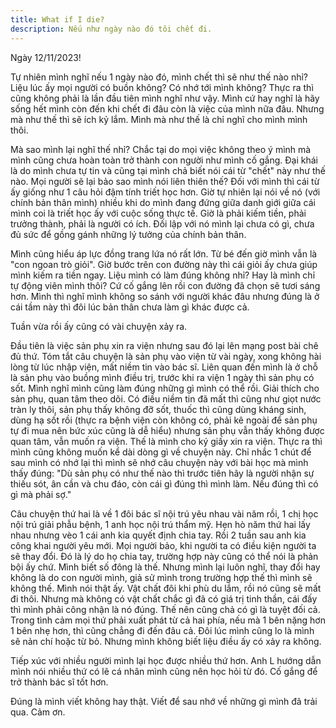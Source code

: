 ```yaml
---
title: What if I die?
description: Nếu như ngày nào đó tôi chết đi.
---
```



Ngày 12/11/2023!

Tự nhiên mình nghĩ nếu 1 ngày nào đó, mình chết thì sẽ như thế nào nhỉ?
Liệu lúc ấy mọi người có buồn không? Có nhớ tới mình không?
Thực ra thì cũng không phải là lần đầu tiên mình nghĩ như vậy.
Mình cứ hay nghĩ là hãy sống hết mình còn đến khi chết đi đâu còn là việc của mình nữa đâu.
Nhưng mà như thế thì sẽ ích kỷ lắm. Mình mà như thế là chỉ nghĩ cho mình mình thôi.

Mà sao mình lại nghĩ thế nhỉ?
Chắc tại do mọi việc không theo ý mình mà mình cũng chưa hoàn toàn trở thành con người như mình cố gắng.
Đại khái là do mình chưa tự tin và cũng tại mình chả biết nói cái từ "chết" này như thế nào.
Mọi người sẽ lại bảo sao mình nói liên thiên thế?
Đối với mình thì cái từ ấy giống như 1 câu hỏi đậm tính triết học hơn.
Giờ tự nhiên lại nói về nó (với chính bản thân mình) nhiều khi do mình đang đứng giữa danh giới giữa cái
mình coi là triết học ấy với cuộc sống thực tế.
Giờ là phải kiếm tiền, phải trưởng thành, phải là người có ích.
Đối lập với nó mình lại chưa có gì, chưa đủ sức để gồng gánh những lý tưởng của chính bản thân.

Mình cũng hiểu áp lực đồng trang lứa nó rất lớn. Từ bé đến giờ mình vẫn là "con ngoan trò giỏi".
Giờ bước trên con đường này thì cái giỏi ấy chưa giúp mình kiếm ra tiền ngay.
Liệu mình có làm đúng không nhỉ? Hay là mình chỉ tự động viên mình thôi?
Cứ cố gắng lên rồi con đường đã chọn sẽ tươi sáng hơn.
Mình thì nghĩ mình không so sánh với người khác đâu nhưng đúng là ở cái tầm này thì đôi lúc bản thân chưa làm gì khác được cả.

Tuần vừa rồi ấy cũng có vài chuyện xảy ra.

Đầu tiên là việc sản phụ xin ra viện nhưng sau đó lại lên mạng post bài chê đủ thứ.
Tóm tắt câu chuyện là sản phụ vào viện từ vài ngày, xong không hài lòng từ lúc nhập viện, mất niềm tin vào bác sĩ.
Liên quan đến mình là ở chỗ là sản phụ vào buồng mình điều trị, trước khi ra viện 1 ngày thì sản phụ có sốt.
Mình nghĩ mình cũng làm đúng những gì mình có thể rồi. Giải thích cho sản phụ, quan tâm theo dõi.
Có điều niềm tin đã mất thì cũng như giọt nước tràn ly thôi, sản phụ thấy không đỡ sốt, thuốc thì cũng dùng
kháng sinh, dùng hạ sốt rồi (thực ra bệnh viện còn không có, phải kê ngoài để sản phụ tự đi mua nên bức xúc
cũng là dễ hiểu) nhưng sản phụ vẫn thấy không được quan tâm, vẫn muốn ra viện. Thế là mình cho ký giấy xin ra viện.
Thực ra thì mình cũng không muốn kể dài dòng gì về chuyện này. Chỉ nhắc 1 chút để sau mình có nhớ lại thì mình sẽ
nhớ câu chuyện này với bài học mà mình thấy đúng: "Dù sản phụ có như thế nào thì trước tiên hãy là người nhận sự thiếu sót,
ân cần và chu đáo, còn cái gì đúng thì mình làm. Nếu đúng thì có gì mà phải sợ."

Câu chuyện thứ hai là về 1 đôi bác sĩ nội trú yêu nhau vài năm rồi, 1 chị học nội trú giải phẫu bệnh, 1 anh học nội trú thẩm mỹ.
Hẹn hò năm thứ hai lấy nhau nhưng vèo 1 cái anh kia quyết định chia tay. Rồi 2 tuần sau anh kia công khai người yêu mới.
Mọi người bảo, khi người ta có điều kiện người ta sẽ thay đổi. Đó là lý do họ chia tay, trường hợp này cũng có thể nói là phản bội
ấy chứ. Mình biết số đông là thế. Nhưng mình lại luôn nghĩ, thay đổi hay không là do con người mình, giả sử mình trong trường hợp
thế thì mình sẽ không thế. Mình nói thật ấy. Vật chất đôi khi phù du lắm, rồi nó cũng sẽ mất đi thôi. Nhưng mà không có vật chất
chắc gì đã có giá trị tinh thần, cái đấy thì mình phải công nhận là nó đúng. Thế nên cũng chả có gì là tuyệt đối cả.
Trong tình cảm mọi thứ phải xuất phát từ cả hai phía, nếu mà 1 bên nặng hơn 1 bên nhẹ hơn, thì cũng chẳng đi đến đâu cả.
Đôi lúc mình cũng lo là mình sẽ nản chí hoặc từ bỏ. Nhưng mình không biết liệu điều ấy có xảy ra không.

<YouTube id="HTcL9WkB_wg" />

Tiếp xúc với nhiều người mình lại học được nhiều thứ hơn.
Anh L hướng dẫn mình nói nhiều thứ có lẽ cá nhân mình cũng nên học hỏi từ đó.
Cố gắng để trở thành bác sĩ tốt hơn.

Đúng là mình viết không hay thật. Viết để sau nhớ về những gì mình đã trải qua. Cảm ơn.
